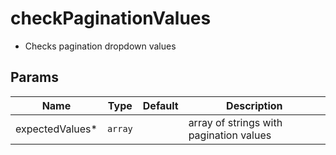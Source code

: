 # checkPaginationValues

- Checks pagination dropdown values

## Params
|Name|Type|Default|Description|
|---|---|---|---|
|expectedValues&#42;|<code>array</code>|<code></code>|array of strings with pagination values
